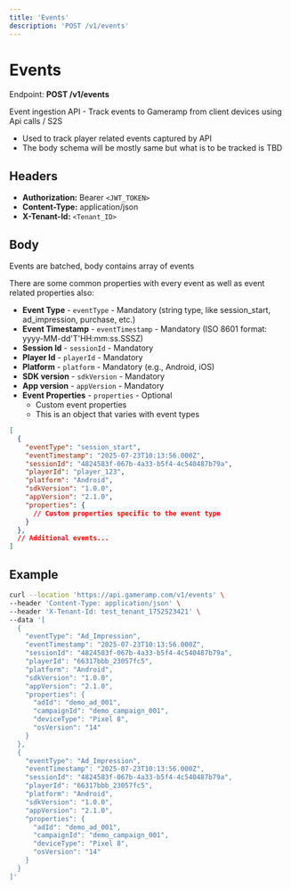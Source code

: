 ```yaml
---
title: 'Events'
description: 'POST /v1/events'
---
```


# Events

Endpoint: **POST /v1/events**

Event ingestion API - Track events to Gameramp from client devices using Api calls / S2S

- Used to track player related events captured by API
- The body schema will be mostly same but what is to be tracked is TBD

## Headers

- **Authorization:** Bearer `<JWT_TOKEN>`
- **Content-Type:** application/json
- **X-Tenant-Id:** `<Tenant_ID>`

## Body

Events are batched, body contains array of events

There are some common properties with every event as well as event related properties also:

- **Event Type** - `eventType` - Mandatory (string type, like session_start, ad_impression, purchase, etc.)
- **Event Timestamp** - `eventTimestamp` - Mandatory (ISO 8601 format: yyyy-MM-dd'T'HH:mm:ss.SSSZ)
- **Session Id** - `sessionId` - Mandatory
- **Player Id** - `playerId` - Mandatory
- **Platform** - `platform` - Mandatory (e.g., Android, iOS)
- **SDK version** - `sdkVersion` - Mandatory
- **App version** - `appVersion` - Mandatory
- **Event Properties** - `properties` - Optional
  - Custom event properties
  - This is an object that varies with event types

```json
[
  {
    "eventType": "session_start",
    "eventTimestamp": "2025-07-23T10:13:56.000Z",
    "sessionId": "4824583f-067b-4a33-b5f4-4c540487b79a",
    "playerId": "player_123",
    "platform": "Android",
    "sdkVersion": "1.0.0",
    "appVersion": "2.1.0",
    "properties": {
      // Custom properties specific to the event type
    }
  },
  // Additional events...
]
```

## Example

```bash
curl --location 'https://api.gameramp.com/v1/events' \
--header 'Content-Type: application/json' \
--header 'X-Tenant-Id: test_tenant_1752523421' \
--data '[
  {
    "eventType": "Ad_Impression",
    "eventTimestamp": "2025-07-23T10:13:56.000Z",
    "sessionId": "4824583f-067b-4a33-b5f4-4c540487b79a",
    "playerId": "66317bbb_23057fc5",
    "platform": "Android",
    "sdkVersion": "1.0.0",
    "appVersion": "2.1.0",
    "properties": {
      "adId": "demo_ad_001",
      "campaignId": "demo_campaign_001",
      "deviceType": "Pixel 8",
      "osVersion": "14"
    }
  },
  {
    "eventType": "Ad_Impression",
    "eventTimestamp": "2025-07-23T10:13:56.000Z",
    "sessionId": "4824583f-067b-4a33-b5f4-4c540487b79a",
    "playerId": "66317bbb_23057fc5",
    "platform": "Android",
    "sdkVersion": "1.0.0",
    "appVersion": "2.1.0",
    "properties": {
      "adId": "demo_ad_001",
      "campaignId": "demo_campaign_001",
      "deviceType": "Pixel 8",
      "osVersion": "14"
    }
  }
]'
```